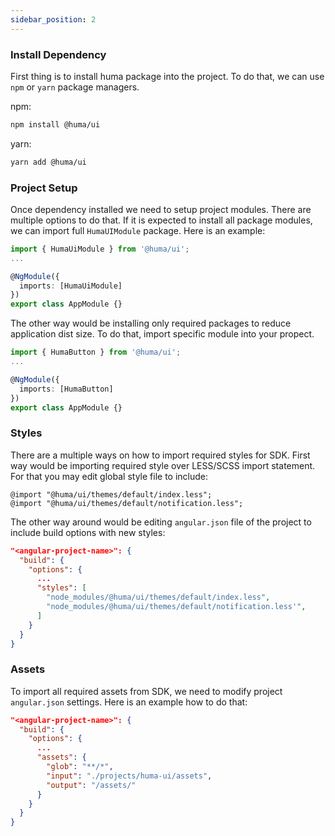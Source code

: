 ```yaml
---
sidebar_position: 2
---
```


### Install Dependency 

First thing is to install huma package into the project. To do that, we can use `npm` or `yarn` package managers.

npm:
```bash
npm install @huma/ui 
```

yarn:
```bash
yarn add @huma/ui
```

### Project Setup

Once dependency installed we need to setup project modules. There are multiple options to do that.
If it is expected to install all package modules, we can import full `HumaUIModule` package. Here is an example:

```typescript
import { HumaUiModule } from '@huma/ui';
...

@NgModule({
  imports: [HumaUiModule]
})
export class AppModule {}
```

The other way would be installing only required packages to reduce application dist size. To do that, import specific module into your propect.

```typescript
import { HumaButton } from '@huma/ui';
...

@NgModule({
  imports: [HumaButton]
})
export class AppModule {}
```

### Styles

There are a multiple ways on how to import required styles for SDK. First way would be importing required style over LESS/SCSS import statement.
For that you may edit global style file to include:

```less
@import "@huma/ui/themes/default/index.less";
@import "@huma/ui/themes/default/notification.less";
```

The other way around would be editing `angular.json` file of the project to include build options with new styles:

```json
"<angular-project-name>": {
  "build": {
    "options": {
      ...
      "styles": [
        "node_modules/@huma/ui/themes/default/index.less",
        "node_modules/@huma/ui/themes/default/notification.less'",
      ]
    }
  }
}
```

### Assets

To import all required assets from SDK, we need to modify project `angular.json` settings. Here is an example how to do that:

```json
"<angular-project-name>": {
  "build": {
    "options": {
      ...
      "assets": {
        "glob": "**/*",
        "input": "./projects/huma-ui/assets",
        "output": "/assets/"
      }
    }
  }
}
```